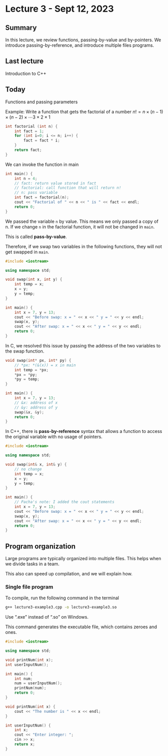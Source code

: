 # Lecture 3 - Sept 12, 2023

## Summary

In this lecture, we review functions, passing-by-value and by-pointers. We introduce passing-by-reference, and introduce multiple files programs. 

## Last lecture

Introduction to C++

## Today

Functions and passing parameters

Example: Write a function that gets the factorial of a number $n! = n \times (n-1) \times (n-2) \times \cdots 3 \times 2 \times 1$

```cpp
int factorial (int n) {
    int fact = 1;
    for (int i=0; i <= n; i++) {
        fact = fact * i;
    }
    return fact;
}
```

We can invoke the function in main

```cpp
int main() {
    int n = 4;
    // fact: return value stored in fact
    // factorial: call function that will return n!
    // n: pass variable
    int fact = factorial(n);
    cout << "Factorial of " << n << " is " << fact << endl;
    return 0;
}
```

We passed the variable `n` by value. This means we only passed a copy of n. If we change `n` in the factorial function, it will not be changed in `main`. 

This is called **pass-by-value**.

Therefore, if we swap two variables in the following functions, they will not get swapped in `main`.

```cpp
#include <iostream>

using namespace std;

void swap(int x, int y) {
    int temp = x;
    x = y;
    y = temp;
}

int main() {
    int x = 7, y = 13;
    cout << "Before swap: x = " << x << " y = " << y << endl;
    swap(x, y);
    cout << "After swap: x = " << x << " y = " << y << endl;
    return 0;
}
```

In C, we resolved this issue by passing the address of the two variables to the swap function.

```c
void swap(int* px, int* py) {
    // *px: *(&(x)) = x in main
    int temp = *px;
    *px = *py;
    *py = temp;
}

int main() {
    int x = 7, y = 13;
    // &x: address of x
    // &y: address of y
    swap(&x, &y);
    return 0;
}
```

In C++, there is **pass-by-reference** syntax that allows a function to access the original variable with no usage of pointers.

```cpp
#include <iostream>

using namespace std;

void swap(int& x, int& y) {
    // no change
    int temp = x;
    x = y;
    y = temp;
}

int main() {
    // Pacha's note: I added the cout statements
    int x = 7, y = 13;
    cout << "Before swap: x = " << x << " y = " << y << endl;
    swap(x, y);
    cout << "After swap: x = " << x << " y = " << y << endl;
    return 0;
}
```

## Program organization

Large programs are typically organized into multiple files. This helps when we divide tasks in a team.

This also can speed up compilation, and we will explain how.

### Single file program

To compile, run the following command in the terminal

```bash
g++ lecture3-example3.cpp -o lecture3-example3.so
```

Use ".exe" instead of ".so" on Windows.

This command generates the executable file, which contains zeroes and ones.

```cpp
#include <iostream>

using namespace std;

void printNum(int x);
int userInputNum();

int main() {
    int num;
    num = userInputNum();
    printNum(num);
    return 0;
}

void printNum(int x) {
    cout << "The number is " << x << endl;
}

int userInputNum() {
    int x;
    cout << "Enter integer: ";
    cin >> x;
    return x;
}
```
